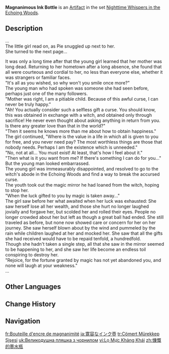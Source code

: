 {{Artifact Infobox
|image = Item Magnanimous Ink Bottle.png
|set   = Nighttime Whispers in the Echoing Woods
|piece = Goblet of Eonothem
}}
{{Description|An ink bottle utilized by the witch in the story. It possesses a strange enchantment no less powerful than the one cast upon the dip pen.}}
'''Magnanimous Ink Bottle''' is an [[Artifact]] in the set [[Nighttime Whispers in the Echoing Woods]].

==Description==
...<br>
The little girl read on, as Pie snuggled up next to her.<br>
She turned to the next page...

It was only a long time after that the young girl learned that her mother was long dead. Returning to her hometown after a long absence, she found that all were courteous and cordial to her, no less than everyone else, whether it was strangers or familiar faces.<br>
"It's all as you wished, so why won't you smile once more?"<br>
The young man who had spoken was someone she had seen before, perhaps just one of the many followers.<br>
"Mother was right, I am a pitiable child. Because of this awful curse, I can never be truly happy."<br>
"Ah! You actually consider such a selfless gift a curse. You should know, this was obtained in exchange with a witch, and obtained only through sacrifice! He never even thought about asking anything in return from you. Is there any greater love than that in the world?"<br>
"Then it seems he knows more than me about how to obtain happiness." The girl continued, "Where is the value in a life in which all is given to you for free, and you never need pay? The most worthless things are those that nobody needs. Perhaps I am the existence which is unneeded."<br>
"No, not at all... You must exist! At least, that's how I feel about it."<br>
"Then what is it you want from me? If there's something I can do for you..."<br>
But the young man looked embarrassed.<br>
The young girl was immeasurably disappointed, and resolved to go to the witch's abode in the Echoing Woods and find a way to break the accursed curse.<br>
The youth took out the magic mirror he had loaned from the witch, hoping to stop her.<br>
"When the luck gifted to you by magic is taken away..."<br>
The girl saw before her what awaited when her luck was exhausted: She saw herself lose all her wealth, and those she hurt no longer laughed jovially and forgave her, but scolded her and rolled their eyes. People no longer crowded about her but left as though a great ball had ended. She still traveled as before, but none now showed care or concern for her on her journey. She saw herself blown about by the wind and pummeled by the rain while children laughed at her and mocked her. She saw that all the gifts she had received would have to be repaid tenfold, a hundredfold.<br>
Though she hadn't taken a single step, all that she saw in the mirror seemed to be happening to her, and she saw her life become an endless toil conspiring to destroy her.<br>
"Rejoice, for the fortune granted by magic has not yet abandoned you, and none will laugh at your weakness."<br>
...

==Other Languages==
{{Other Languages
|en       = Magnanimous Ink Bottle
|zhs      = 慷慨的墨水瓶
|zhs_rm   = 
|zht      = 慷慨的墨水瓶
|zht_rm   = 
|zh_tl    = 
|ja       = 寛容なインク壺
|ja_rm    = Kan'you-na Inku Tsuba
|ja_tl    = Magnanimous Ink Bottle
|ko       = 아낌없는 잉크병
|ko_rm    = 
|ko_tl    = 
|es       = Tintero de la Magnanimidad
|es_tl    = Ink Bottle of Magnanimity
|fr       = Bouteille d'encre de magnanimité
|fr_tl    = Ink Bottle of Magnanimity
|ru       = Великодушная чернильница
|ru_tl    = 
|th       = Magnanimous Ink Bottle
|vi       = Lọ Mực Khảng Khái
|vi_tl    = 
|de       = Großzügiges Tintenfass
|de_tl    = Generous Ink Bottle
|id       = Magnanimous Ink Bottle
|pt       = Garrafa Cheia de Nanquim
|pt_tl    = 
|tr       = Cömert Mürekkep Şişesi
|tr_tl    = 
|it       = Calamaio magnanimo
|it_tl    = Magnanimous Inkwell
}}

==Change History==
{{Change History|4.3}}

==Navigation==
{{Artifact Set Navbox|Nighttime Whispers in the Echoing Woods}}

[[fr:Bouteille d'encre de magnanimité]]
[[ja:寛容なインク壺]]
[[tr:Cömert Mürekkep Şişesi]]
[[uk:Великодушна пляшка з чорнилом]]
[[vi:Lọ Mực Khảng Khái]]
[[zh:慷慨的墨水瓶]]